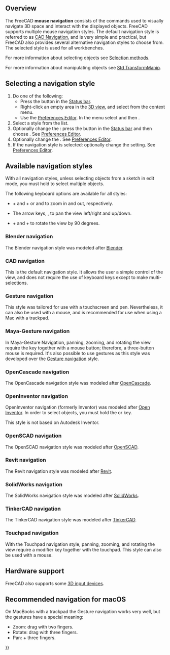 <languages/>
<translate>

<!--T:59-->
{{Docnav
|[[Getting_started|Getting started]]
|[[Selection_methods|Selection methods]]
}}

</translate>
{{TOCright}}
<translate>

==Overview== <!--T:60-->

<!--T:1-->
The FreeCAD '''mouse navigation''' consists of the commands used to visually navigate 3D space and interact with the displayed objects. FreeCAD supports multiple mouse navigation styles. The default navigation style is referred to as [[#CAD_navigation|CAD Navigation]], and is very simple and practical, but FreeCAD also provides several alternative navigation styles to choose from. The selected style is used for all workbenches.

<!--T:79-->
For more information about selecting objects see [[Selection_methods|Selection methods]].

<!--T:80-->
For more information about manipulating objects see [[Std_TransformManip|Std TransformManip]].

== Selecting a navigation style == <!--T:61-->

<!--T:4-->
# Do one of the following:
#* Press the {{Button|[[File:NavigationCAD_dark.svg|16px]]}} button in the [[Status_bar|Status bar]].
#* Right-click an empty area in the [[3D_view|3D view]], and select {{MenuCommand|Navigation styles}} from the context menu.
#* Use the [[Preferences_Editor#Navigation|Preferences Editor]]. In the menu select {{MenuCommand|Edit → Preferences}} and then {{MenuCommand|Display → Navigation → 3D Navigation}}.
# Select a style from the list.
# Optionally change the {{MenuCommand|Orbit style}}: press the {{Button|[[File:NavigationCAD_dark.svg|16px]]}} button in the [[Status_bar|Status bar]] and then choose {{MenuCommand|Settings → Orbit style}}. See [[Preferences_Editor#Navigation|Preferences Editor]].
# Optionally change the {{MenuCommand|Rotation mode}}. See [[Preferences_Editor#Navigation|Preferences Editor]].
# If the {{MenuCommand|CAD}} navigation style is selected: optionally change the {{MenuCommand|Enable animation}} setting. See [[Preferences_Editor#Navigation|Preferences Editor]].

== Available navigation styles == <!--T:81-->

<!--T:87-->
With all navigation styles, unless selecting objects from a sketch in edit mode, you must hold {{KEY|Ctrl}} to select multiple objects.

<!--T:90-->
The following keyboard options are available for all styles:

<!--T:91-->
* {{KEY|Ctrl}} + {{ASCII|43}} and {{KEY|Ctrl}} + {{ASCII|22}} or {{KEY|PgUp}} and {{KEY|PgDn}} to zoom in and out, respectively.
* The arrow keys, {{ASCII|17}}{{ASCII|16}}{{ASCII|30}}{{ASCII|31}}, to pan the view left/right and up/down.
* {{KEY|Shift}} + {{ASCII|17}} and {{KEY|Shift}} + {{ASCII|16}} to rotate the view by 90 degrees.

=== Blender navigation === <!--T:7-->

<!--T:70-->
The Blender navigation style was modeled after [https://www.blender.org Blender].

<!--T:8-->
{{Blender Navigation
|Select_name=Select
|Zoom_name=Zoom
|Rotate_view_name=Rotate view
|Pan_name=Pan

<!--T:92-->
|Shift={{KEY|Shift}}

<!--T:93-->
|Select_text=Press the left mouse button over an object you want to select.

<!--T:94-->
|Zoom_text=Use the mouse wheel to zoom in and out.

<!--T:95-->
|Rotate_view_text=Hold the middle mouse button, then move the pointer.

<!--T:96-->
|Pan_text=Hold {{KEY|Shift}} and the middle mouse button, then move the pointer.

<!--T:97-->
Alternatively, hold both left and right mouse buttons, and then move the pointer.
}}

=== CAD navigation === <!--T:62-->

<!--T:5-->
This is the default navigation style. It allows the user a simple control of the view, and does not require the use of keyboard keys except to make multi-selections.

<!--T:32-->
{{CAD Navigation
|Select_name=Select
|Zoom_name=Zoom
|Rotate_view_name=Rotate view<br>First method
|Rotate_view_alt_name=Rotate view<br>Alternate method
|Pan_name=Pan

<!--T:98-->
|Ctrl={{KEY|Ctrl}}
|Shift={{KEY|Shift}}

<!--T:99-->
|Select_text=Press the left mouse button over an object you want to select.

<!--T:100-->
|Zoom_text=Use the mouse wheel to zoom in and out.

<!--T:101-->
Clicking the middle mouse button re-centers the view on the location of the cursor.

<!--T:102-->
|Rotate_view_text=Hold the middle mouse button, then press and hold the left mouse button, then move the pointer.

<!--T:35-->
If the buttons are released before you stop the mouse motion, the view continues spinning, if this is enabled.

<!--T:103-->
|Rotate_view_alt_text=Hold the middle mouse button, then press and hold the right mouse button, then move the pointer.

<!--T:37-->
With this method the middle mouse button may be released after the right mouse button is held pressed.

<!--T:38-->
Users who use the mouse with their right hand may find this method easier than the first method.

<!--T:104-->
|Pan_text=Hold the middle mouse button, then move the pointer.

<!--T:105-->
|Zoom_mode_text=Zoom mode: hold the {{KEY|Ctrl}} and {{KEY|Shift}} keys, press the right mouse button once, then move the pointer.

<!--T:106-->
|Rotate_view_mode_text=Rotate mode: hold the {{KEY|Shift}} key, press the right mouse button once, then move the pointer.

<!--T:107-->
|Pan_mode_text=Pan mode: hold the {{KEY|Ctrl}} key, press the right mouse button once, then move the pointer.
}}

=== Gesture navigation === <!--T:25-->

<!--T:73-->
This style was tailored for use with a touchscreen and pen. Nevertheless, it can also be used with a mouse, and is recommended for use when using a Mac with a trackpad.

<!--T:26-->
{{Gesture Navigation
|Select_name=Select
|Zoom_name=Zoom
|Rotate_view_name=Rotate view
|Pan_name=Pan
|Tilt_view_name=Tilt view

<!--T:108-->
|Select_text=Press the left mouse button over an object you want to select.

<!--T:109-->
|Zoom_text=Use the mouse wheel to zoom in and out.

<!--T:110-->
|Rotate_view_text=Hold the left mouse button, then move the pointer.
In [[Sketcher Workbench|Sketcher]] and other edit modes, this behavior is disabled. Hold {{KEY|Alt}} when pressing the mouse button to enter rotation mode.

<!--T:44-->
To set the camera's focus point for rotation, click a point with the middle mouse button. Alternatively, aim the cursor at a point and press {{KEY|H}} on the keyboard.

<!--T:111-->
|Pan_text=Hold the right mouse button, then move the pointer.

<!--T:112-->
|Tilt_view_text=Hold both left and right mouse buttons, then move the pointer sideways.

<!--T:113-->
|Select_gesture_text=Tap to select.

<!--T:114-->
|Zoom_gesture_text=Drag two fingers (pinch) closer or farther apart.

<!--T:115-->
|Rotate_view_gesture_text=Drag with one finger to rotate.

<!--T:45-->
Hold {{KEY|Alt}} when in the [[Sketcher Workbench|Sketcher]].

<!--T:116-->
|Pan_gesture_text=Drag with two fingers.

<!--T:43-->
Alternatively, tap and hold, then drag. This simulates the pan with the right mouse button.

<!--T:117-->
|Tilt_view_gesture_text=Rotate the imaginary line formed by two touch points.

<!--T:46-->
This method is disabled by default. To enable, go to {{MenuCommand|Edit → Preferences → Display → Navigation}}, and uncheck the "Disable touchscreen tilt gesture" checkbox.
}}

=== Maya-Gesture navigation === <!--T:30-->

<!--T:71-->
In Maya-Gesture Navigation, panning, zooming, and rotating the view require the {{KEY|Alt}} key together with a mouse button; therefore, a three-button mouse is required. It's also possible to use gestures as this style was developed over the [[#Gesture_navigation|Gesture navigation]] style.

<!--T:31-->
{{MayaGesture Navigation
|Select_name=Select
|Zoom_name=Zoom
|Rotate_view_name=Rotate view
|Pan_name=Pan
|Tilt_view_name=Tilt view

<!--T:118-->
|Alt={{KEY|Alt}}

<!--T:119-->
|Select_text=Press the left mouse button over an object you want to select.

<!--T:120-->
|Zoom_text=Use the mouse wheel to zoom in and out.

<!--T:121-->
Alternatively, hold {{KEY|Alt}} and the right mouse button, then move the pointer.

<!--T:122-->
|Rotate_view_text=Hold {{KEY|Alt}} and the left mouse button, then move the pointer.

<!--T:123-->
|Pan_text=Hold {{KEY|Alt}} and the middle mouse button, then move the pointer.

<!--T:124-->
|Tilt_view_text=Hold {{KEY|Alt}} and both left and right mouse buttons, and then move the pointer sideways.
}}

=== OpenCascade navigation === <!--T:54-->

<!--T:74-->
The OpenCascade navigation style was modeled after [https://www.opencascade.com/ OpenCascade].

<!--T:56-->
{{OpenCascade Navigation
|Select_name=Select
|Zoom_name=Zoom
|Rotate_view_name=Rotate view
|Pan_name=Pan

<!--T:125-->
|Ctrl={{KEY|Ctrl}}

<!--T:126-->
|Select_text=Press the left mouse button over an object you want to select.

<!--T:127-->
|Zoom_text=Use the mouse wheel to zoom in and out.

<!--T:57-->
Alternatively, hold {{KEY|Ctrl}} and the left mouse button, then move the pointer.

<!--T:128-->
|Rotate_view_text=Hold the middle mouse button, then press and hold the right mouse button, then move the pointer.

<!--T:129-->
Alternatively, hold {{KEY|Ctrl}} and the right mouse button, then move the pointer.

<!--T:130-->
|Pan_text=Hold the middle mouse button, then move the pointer. It is possible to hold {{KEY|Ctrl}}.
}}

=== OpenInventor navigation === <!--T:63-->

<!--T:6-->
OpenInventor navigation (formerly Inventor) was modeled after [http://en.wikipedia.org/wiki/Open_Inventor Open Inventor]. In order to select objects, you must hold the {{KEY|Shift}} or {{KEY|Ctrl}} key.

<!--T:39-->
This style is not based on Autodesk Inventor.

<!--T:40-->
{{OpenInventor Navigation
|Select_name=Select
|Zoom_name=Zoom
|Rotate_view_name=Rotate view
|Pan_name=Pan

<!--T:131-->
|Shift={{KEY|Shift}}

<!--T:132-->
|Select_text=Hold {{KEY|Shift}}, then press the left mouse button over an object you want to select.

<!--T:86-->
Hold {{KEY|Ctrl}} instead to select multiple objects.

<!--T:133-->
|Zoom_text=Use the mouse wheel to zoom in and out.

<!--T:41-->
Alternatively, hold the middle mouse button, then press and hold the left mouse button, then move the pointer.

<!--T:134-->
|Rotate_view_text=Hold the left mouse button, then move the pointer.

<!--T:135-->
|Pan_text=Hold the middle mouse button, then move the pointer.
}}

=== OpenSCAD navigation === <!--T:75-->

<!--T:76-->
The OpenSCAD navigation style was modeled after [https://openscad.org/ OpenSCAD].

<!--T:78-->
{{OpenSCAD_Navigation
|Select_name=Select
|Zoom_name=Zoom
|Rotate_view_name=Rotate view
|Pan_name=Pan

<!--T:136-->
|Shift={{KEY|Shift}}

<!--T:137-->
|Select_text=Press the left mouse button over an object you want to select.

<!--T:88-->
{{VersionMinus|0.21}} Hold {{KEY|Ctrl}} and {{KEY|Shift}} when pressing the mouse button to drag an object in a sketch in edit mode.

<!--T:138-->
|Zoom_text=Use the mouse wheel to zoom in and out.

<!--T:139-->
Alternatively, hold the middle mouse button, then move the pointer.

<!--T:140-->
Or hold {{KEY|Shift}} and the right mouse button, then move the pointer.

<!--T:141-->
|Rotate_view_text=Hold the left mouse button, then move the pointer.

<!--T:89-->
Alternatively, and when a sketch is in edit mode, hold the middle mouse button, then press and hold the right mouse button, then move the pointer.

<!--T:142-->
|Pan_text=Hold the right mouse button, then move the pointer.
}}

=== Revit navigation === <!--T:48-->

<!--T:69-->
The Revit navigation style was modeled after [https://en.wikipedia.org/wiki/Autodesk_Revit Revit].

<!--T:50-->
{{Revit Navigation
|Select_name=Select
|Zoom_name=Zoom
|Rotate_view_name=Rotate view
|Pan_name=Pan

<!--T:143-->
|Shift={{KEY|Shift}}

<!--T:144-->
|Select_text=Press the left mouse button over an object you want to select.

<!--T:52-->
|Zoom_text=Use the mouse wheel to zoom in and out.

<!--T:145-->
|Rotate_view_text=Hold {{KEY|Shift}} and the middle mouse button, then move the pointer.

<!--T:53-->
Alternatively, hold the middle mouse button, then press and hold the right mouse button, then move the pointer.

<!--T:146-->
|Pan_text=Hold the middle mouse button, then move the pointer.

<!--T:51-->
Alternatively, hold both left and right mouse buttons, then move the pointer.
}}

=== SolidWorks navigation === <!--T:157-->

<!--T:158-->
{{Version|1.1}}

<!--T:159-->
The SolidWorks navigation style was modeled after [https://en.wikipedia.org/wiki/SolidWorks SolidWorks].

<!--T:160-->
{{SolidWorks_Navigation
|Select_name=Select
|Zoom_name=Zoom
|Rotate_view_name=Rotate view
|Pan_name=Pan

<!--T:161-->
|Ctrl={{KEY|Ctrl}}
|Shift={{KEY|Shift}}

<!--T:162-->
|Select_text=Press the left mouse button over an object you want to select.

<!--T:163-->
|Zoom_text=Use the mouse wheel to zoom in and out.

<!--T:164-->
Alternatively, hold {{KEY|Shift}} and the middle mouse button, then move the pointer.

<!--T:165-->
Clicking the middle mouse button re-centers the view on the location of the cursor.

<!--T:166-->
|Rotate_view_text=Hold the middle mouse button, then move the pointer.

<!--T:167-->
|Pan_text=Hold {{KEY|Ctrl}} and the middle mouse button, then move the pointer.
}}

=== TinkerCAD navigation === <!--T:82-->

<!--T:83-->
The TinkerCAD navigation style was modeled after [https://en.wikipedia.org/wiki/Tinkercad TinkerCAD].

<!--T:85-->
{{TinkerCAD Navigation
|Select_name=Select
|Zoom_name=Zoom
|Rotate_view_name=Rotate view
|Pan_name=Pan

<!--T:147-->
|Select_text=Press the left mouse button over an object you want to select.

<!--T:148-->
|Zoom_text=Use the mouse wheel to zoom in and out.

<!--T:149-->
|Rotate_view_text=Press the right mouse button, then move the pointer.

<!--T:150-->
|Pan_text=Hold the middle mouse button, then move the pointer.
}}

=== Touchpad navigation === <!--T:9-->

<!--T:72-->
With the Touchpad navigation style, panning, zooming, and rotating the view require a modifier key together with the touchpad. This style can also be used with a mouse.

<!--T:10-->
{{Touchpad Navigation
|Select_name=Select
|Zoom_name=Zoom
|Rotate_view_name=Rotate view
|Pan_name=Pan

<!--T:151-->
|Ctrl={{KEY|Ctrl}}
|Shift={{KEY|Shift}}
|Alt={{KEY|Alt}}

<!--T:152-->
|Select_text=Press the left mouse button over an object you want to select.

<!--T:153-->
|Zoom_text=Hold {{KEY|Ctrl}} and {{KEY|Shift}}, then move the pointer.

<!--T:154-->
|Rotate_view_text=Hold {{KEY|Alt}}, then move the pointer.

<!--T:155-->
Alternatively, hold {{KEY|Shift}} and the left button, then move the pointer.

<!--T:156-->
|Pan_text=Hold {{KEY|Shift}}, then move the pointer.
}}

== Hardware support == <!--T:17-->

<!--T:18-->
FreeCAD also supports some [[3D_input_devices|3D input devices]].

== Recommended navigation for macOS == <!--T:19-->

<!--T:20-->
On MacBooks with a trackpad the Gesture navigation works very well, but the gestures have a special meaning:
* Zoom: drag with two fingers.
* Rotate: drag with three fingers.
* Pan: {{KEY|Ctrl}} + three fingers.


<!--T:21-->
{{Docnav
|[[Getting_started|Getting started]]
|[[Selection_methods|Selection methods]]
}}

</translate>
{{Userdocnavi{{#translation:}}}}